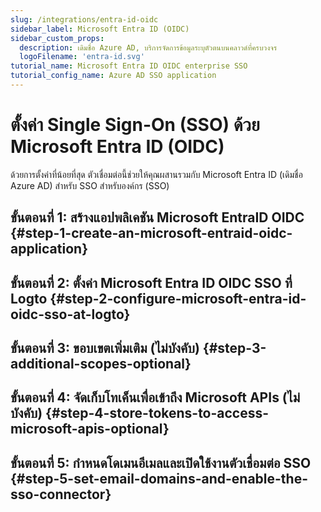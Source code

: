 ```yaml
---
slug: /integrations/entra-id-oidc
sidebar_label: Microsoft Entra ID (OIDC)
sidebar_custom_props:
  description: เดิมชื่อ Azure AD, บริการจัดการข้อมูลระบุตัวตนบนคลาวด์ที่ครบวงจร
  logoFilename: 'entra-id.svg'
tutorial_name: Microsoft Entra ID OIDC enterprise SSO
tutorial_config_name: Azure AD SSO application
---
```




# ตั้งค่า Single Sign-On (SSO) ด้วย Microsoft Entra ID (OIDC)

ด้วยการตั้งค่าที่น้อยที่สุด ตัวเชื่อมต่อนี้ช่วยให้คุณผสานรวมกับ Microsoft Entra ID (เดิมชื่อ Azure AD) สำหรับ SSO สำหรับองค์กร (SSO)

<GuideTip />

## ขั้นตอนที่ 1: สร้างแอปพลิเคชัน Microsoft EntraID OIDC \{#step-1-create-an-microsoft-entraid-oidc-application}

<Step1 />

## ขั้นตอนที่ 2: ตั้งค่า Microsoft Entra ID OIDC SSO ที่ Logto \{#step-2-configure-microsoft-entra-id-oidc-sso-at-logto}

<Step2 />

## ขั้นตอนที่ 3: ขอบเขตเพิ่มเติม (ไม่บังคับ) \{#step-3-additional-scopes-optional}

<Step3 />

## ขั้นตอนที่ 4: จัดเก็บโทเค็นเพื่อเข้าถึง Microsoft APIs (ไม่บังคับ) \{#step-4-store-tokens-to-access-microsoft-apis-optional}

<Step4 />

## ขั้นตอนที่ 5: กำหนดโดเมนอีเมลและเปิดใช้งานตัวเชื่อมต่อ SSO \{#step-5-set-email-domains-and-enable-the-sso-connector}

<Step5 />
